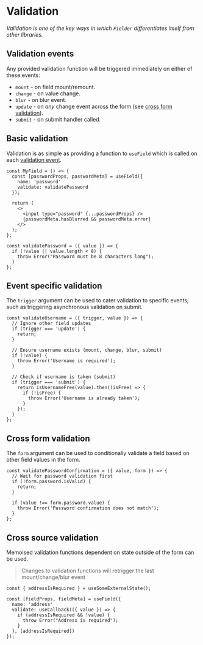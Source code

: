 # Validation

_Validation is one of the key ways in which `Fielder` differentiates itself from other libraries._

## Validation events

Any provided validation function will be triggered immediately on either of these events:

- `mount` - on field mount/remount.
- `change` - on value change.
- `blur` - on blur event.
- `update` - on _any_ change event across the form (see [cross form validation](#cross-form-validation)).
- `submit` - on submit handler called.

## Basic validation

Validation is as simple as providing a function to `useField` which is called on each [validation event](#validation-events).

```tsx
const MyField = () => {
  const [passwordProps, passwordMeta] = useField({
    name: 'password'
    validate: validatePassword
  });

  return (
    <>
      <input type="password" {...passwordProps} />
      {passwordMeta.hasBlurred && passwordMeta.error}
    </>
  );
};

const validatePassword = ({ value }) => {
  if (!value || value.length < 8) {
    throw Error("Password must be 8 characters long");
  }
};
```

## Event specific validation

The `trigger` argument can be used to cater validation to specific events; such as triggering asynchronous validation on submit.

```tsx
const validateUsername = ({ trigger, value }) => {
  // Ignore other field updates
  if (trigger === 'update') {
    return;
  }

  // Ensure username exists (mount, change, blur, submit)
  if (!value) {
    throw Error('Username is required');
  }

  // Check if username is taken (submit)
  if (trigger === 'submit') {
    return isUsernameFree(value).then((isFree) => {
      if (!isFree) {
        throw Error('Username is already taken');
      }
    });
  }
};
```

## Cross form validation

The `form` argument can be used to conditionally validate a field based on other field values in the form.

```tsx
const validatePasswordConfirmation = ({ value, form }) => {
  // Wait for password validation first
  if (!form.password.isValid) {
    return;
  }

  if (value !== form.password.value) {
    throw Error('Password confirmation does not match');
  }
};
```

## Cross source validation

Memoised validation functions dependent on state outside of the form can be used.

> Changes to validation functions will retrigger the last mount/change/blur event

```tsx
const { addressIsRequired } = useSomeExternalState();

const [fieldProps, fieldMeta] = useField({
  name: 'address'
  validate: useCallback(({ value }) => {
    if (addressIsRequired && !value) {
      throw Error("Address is required");
    }
  }, [addressIsRequired])
});
```

